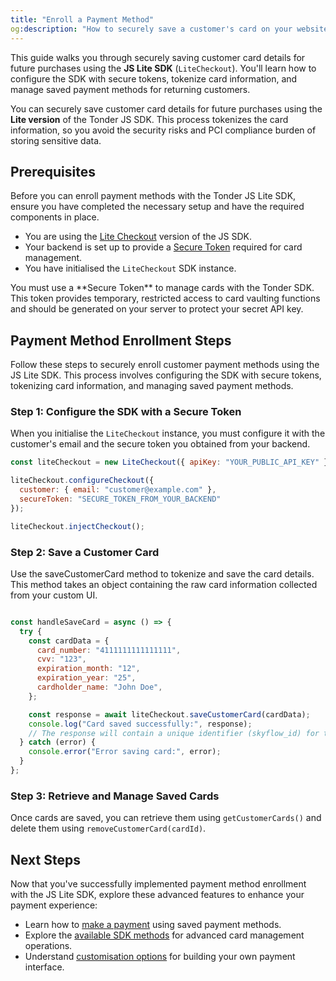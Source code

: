 ```yaml
---
title: "Enroll a Payment Method"
og:description: "How to securely save a customer's card on your website using the JS Lite SDK."
---
```


This guide walks you through securely saving customer card details for future purchases using the **JS Lite SDK** (`LiteCheckout`). You'll learn how to configure the SDK with secure tokens, tokenize card information, and manage saved payment methods for returning customers.

You can securely save customer card details for future purchases using the **Lite version** of the Tonder JS SDK. This process tokenizes the card information, so you avoid the security risks and PCI compliance burden of storing sensitive data.

## Prerequisites

Before you can enroll payment methods with the Tonder JS Lite SDK, ensure you have completed the necessary setup and have the required components in place.

- You are using the [Lite Checkout](/sdk-integration/web/js-lite/make-a-payment) version of the JS SDK.
- Your backend is set up to provide a [Secure Token](/sdk-integration/web/js-lite/make-a-payment) required for card management.
- You have initialised the `LiteCheckout` SDK instance.

<Warning>
You must use a **Secure Token** to manage cards with the Tonder SDK. This token provides temporary, restricted access to card vaulting functions and should be generated on your server to protect your secret API key.
</Warning>

## Payment Method Enrollment Steps

Follow these steps to securely enroll customer payment methods using the JS Lite SDK. This process involves configuring the SDK with secure tokens, tokenizing card information, and managing saved payment methods.

### Step 1: Configure the SDK with a Secure Token

When you initialise the `LiteCheckout` instance, you must configure it with the customer's email and the secure token you obtained from your backend.

```javascript
const liteCheckout = new LiteCheckout({ apiKey: "YOUR_PUBLIC_API_KEY" });

liteCheckout.configureCheckout({
  customer: { email: "customer@example.com" },
  secureToken: "SECURE_TOKEN_FROM_YOUR_BACKEND"
});

liteCheckout.injectCheckout();
```

### Step 2: Save a Customer Card

Use the saveCustomerCard method to tokenize and save the card details. This method takes an object containing the raw card information collected from your custom UI.

```javascript

const handleSaveCard = async () => {
  try {
    const cardData = {
      card_number: "4111111111111111",
      cvv: "123",
      expiration_month: "12",
      expiration_year: "25",
      cardholder_name: "John Doe",
    };

    const response = await liteCheckout.saveCustomerCard(cardData);
    console.log("Card saved successfully:", response);
    // The response will contain a unique identifier (skyflow_id) for the saved card.
  } catch (error) {
    console.error("Error saving card:", error);
  }
};
```

### Step 3: Retrieve and Manage Saved Cards

Once cards are saved, you can retrieve them using `getCustomerCards()` and delete them using `removeCustomerCard(cardId)`.

## Next Steps

Now that you've successfully implemented payment method enrollment with the JS Lite SDK, explore these advanced features to enhance your payment experience:

- Learn how to [make a payment](/sdk-integration/web/js-lite/make-a-payment) using saved payment methods.
- Explore the [available SDK methods](/sdk-integration/web/js-lite/methods) for advanced card management operations.
- Understand [customisation options](/sdk-integration/web/js-lite/customization) for building your own payment interface.